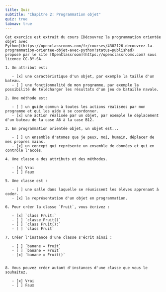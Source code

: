 ```yaml
---
title: Quiz
subtitle: "Chapitre 2: Programmation objet"
quiz: true
tabnav: true
---
```

```ed-pb
Cet exercice est extrait du cours [Découvrez la programmation orientée objet avec
Python](https://openclassrooms.com/fr/courses/4302126-decouvrez-la-programmation-orientee-objet-avec-python?status=published)
proposé par le site [OpenClassroom](https://openclassrooms.com) sous licence CC-BY-SA.

1. Un attribut est:

   - [x] une caractéristique d'un objet, par exemple la taille d'un bateau.
   - [ ] une fonctionnalité de mon programme, par exemple la possibilité de télécharger les résultats d'un jeu de bataille navale.

2. Une méthode est:

   - [ ] un guide commun à toutes les actions réalisées par mon programme et qui les aide à se coordonner.
   - [x] une action réalisée par un objet, par exemple le déplacement d'un bateau de la case A6 à la case B12.

3. En programmation orientée objet, un objet est...

   - [ ] un ensemble d'atomes que je peux, moi, humain, déplacer de mes propres mains.
   - [x] un concept qui représente un ensemble de données et qui en contrôle l'accès.

4. Une classe a des attributs et des méthodes.

   - [x] Vrai
   - [ ] Faux

5. Une classe est :

   - [ ] une salle dans laquelle se réunissent les élèves apprenant à coder.
   - [x] la représentation d'un objet en programmation.

6. Pour créer la classe `Fruit`, vous écrivez :

   - [x] `class Fruit:`
   - [ ] `classe Fruit()`
   - [ ] `class Fruit():`
   - [ ] `class Fruit`

7. Créer l'instance d'une classe s'écrit ainsi :

   - [ ] `banane = fruit`
   - [ ] `banane = Fruit`
   - [x] `banane = Fruit()`


8. Vous pouvez créer autant d'instances d'une classe que vous le souhaitez.

   - [x] Vrai
   - [ ] Faux


```